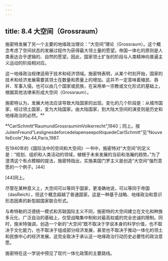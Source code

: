 ```yaml
---
---
---
```

title: 8.4 大空间（Grossraum）
---



施密特发展了另一个主要的地缘政治理论：“大空间”理论（Grossraum）。这个概念考虑了空间状态的发展过程作为获得最大领土量的愿望。帝国一体化的原则是人类表达合乎逻辑的、自然的愿望。因此，国家领土扩张的阶段与人类精神向普遍主义运动的阶段相对应。

这一地缘政治规律适用于技术和经济领域。施密特表明，从某个时刻开始，国家的技术和经济发展需要其领土在数量和质量上的增加。这并不一定意味着殖民、吞并、军事入侵。也可以由几个国家或民族，在采用单一宗教或文化形式的基础上，根据其他法律来形成大空间（Grossraum）。

施密特认为，发展大地法应该导致大陆国家的出现。变化的几个阶段是：从城市国家，经过领土国家，变为大陆国家。由大陆国家，到大陆大空间的演变则是历史和地缘政治的必然。⁴³

⁴³СarlSchmitt“RaumundGrossraumimVolkerrecht”,1940；同上。按JulienFreund“LeslignesdeforcedelapenseepolitiquedeCarlSchmitt”见“NouvelleEcole”,No.44,Paris,1987.

在1940年的《国际法中的空间和大空间》一书中，施密特对“大空间”的定义是：“规划、组织和人类活动的领域，植根于未来发展的当前和浩瀚的趋势。”为了澄清这个有点模糊的提法，施密特指出，实施美国门罗主义是创造“大空间”强烈意愿的一个例子。[44]

[44]同上。

尽管在某种意义上，大空间可以等同于国家，更准确地说，可以等同于帝国（dasReich），但这个概念超越了普通国家。这是一种基于战略、地缘政治和意识形态因素的新型超国家联合形式。

与希特勒的泛德统一模式和苏联国际主义不同，施密特的大空间建立在文化和种族多元化、广泛自治的基础上，仅受战略集中制和对最高权威的完全忠诚的限制。同时，施米特强调，创造一个新的“大空间”既不取决于学说本身的科学价值，也不取决于文化能力，也不取决于组成部分经济发展，甚至也不取决于推动一体化的领土和民族中心的经济发展。这完全取决于承认这一地缘政治行动历史必要性的政治意愿。

施密特在这一学说中预见了现代一体化政策的主要路线。